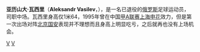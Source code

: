 {{Unreferenced|time=2021-12-29T22:53:27+00:00}}
'''亚历山大·瓦西里'''（'''Aleksandr Vasilev'''，{{bd|1966年|3月5日|||V}}），是一名已退役的[[俄罗斯|俄罗斯]]足球运动员，司职中场。瓦西里身高仅1米64，1995年曾在中国[[甲A联赛|甲A联赛]][[上海申花|上海申花]]效力，但是第一次出场对阵[[北京国安|北京国安]]表现并不理想而且身高上明显吃亏，之后就再也没有上场机会。

{{上海申花1995年}}

[[Category:俄罗斯足球运动员|V]]
[[Category:上海申花球员|V]]


{{Soccer-player-stub}}